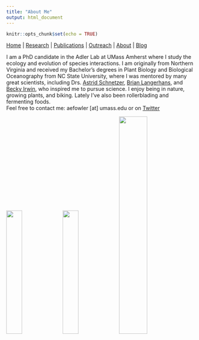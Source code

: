 ```yaml
---
title: "About Me"
output: html_document
---
```


```r
knitr::opts_chunk$set(echo = TRUE)
```

[Home](index.html)  |  [Research](research.html)  |  [Publications](pubs.html)  |  [Outreach](outreach.html)  |  [About](about.html) | [Blog](blog.html)

I am a PhD candidate in the Adler Lab at UMass Amherst where I study the ecology and evolution of species interactions. I am originally from Northern Virginia and received my Bachelor's degrees in Plant Biology and Biological Oceanography from NC State University, where I was mentored by many great scientists, including Drs. [Astrid Schnetzer](https://sites.google.com/a/ncsu.edu/schnetzerlab/home), [Brian Langerhans](http://gambusia.zo.ncsu.edu/index.html), and [Becky Irwin](https://irwinlab.weebly.com/), who inspired me to pursue science. I enjoy being in nature, growing plants, and biking. Lately I've also been rollerblading and fermenting foods. 
<br/>
Feel free to contact me: aefowler [at] umass.edu or on [Twitter](https://twitter.com/alfowlfa) 

<img src="images/IMG_5006.JPG" width="29%"> <img src="images/IMG_3560.JPG" width="29%"> <img src="images/jake.gif" width="38.5%"> 